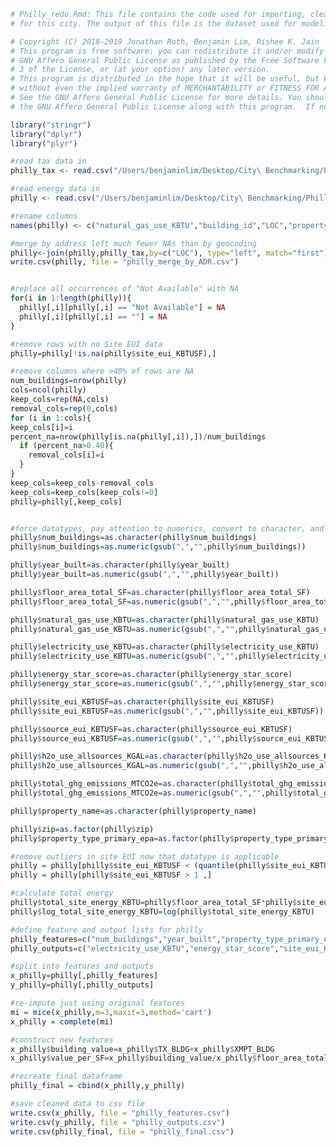 
```r
# Philly_redo.Rmd: This file contains the code used for importing, cleaning, and preparing the public data
# for this city. The output of this file is the dataset used for modeling in the Lasso_RandomFores.Rmd script.

# Copyright (C) 2018-2019 Jonathan Roth, Benjamin Lim, Rishee K. Jain     
# This program is free software: you can redistribute it and/or modify it under the terms of the 
# GNU Affero General Public License as published by the Free Software Foundation, either version 
# 3 of the License, or (at your option) any later version.      
# This program is distributed in the hope that it will be useful, but WITHOUT ANY WARRANTY; 
# without even the implied warranty of MERCHANTABILITY or FITNESS FOR A PARTICULAR PURPOSE.  
# See the GNU Affero General Public License for more details. You should have received a copy of 
# the GNU Affero General Public License along with this program.  If not, see <http://www.gnu.org/licenses/>.

library("stringr")
library("dplyr")
library("plyr")

#read tax data in
philly_tax <- read.csv("/Users/benjaminlim/Desktop/City\ Benchmarking/Philly/2016_OPA_PROPERTIES.csv")

#read energy data in
philly <- read.csv("/Users/benjaminlim/Desktop/City\ Benchmarking/Philly/properties_reported_2016.csv")

#rename columns
names(philly) <- c("natural_gas_use_KBTU","building_id","LOC","property_name","opa_number","zip","num_buildings","year_built","property_type_primary_epa","floor_area_total_SF","electricity_use_KBTU","portfolio_manager_id","fuel_oil_use_KBTU","steam_use_KBTU","energy_star_score","site_eui_KBTUSF","source_eui_KBTUSF","h2o_use_allsources_KGAL","total_ghg_emissions_MTCO2e","notes","lat","lng")

#merge by address left much fewer NAs than by geocoding
philly<-join(philly,philly_tax,by=c("LOC"), type="left", match="first")
write.csv(philly, file = "philly_merge_by_ADR.csv")


#replace all occurrences of "Not Available" with NA
for(i in 1:length(philly)){
  philly[,i][philly[,i] == "Not Available"] = NA
  philly[,i][philly[,i] == ""] = NA
}

#remove rows with no Site EUI data
philly=philly[!is.na(philly$site_eui_KBTUSF),]

#remove columns where >40% of rows are NA
num_buildings=nrow(philly)
cols=ncol(philly)
keep_cols=rep(NA,cols)
removal_cols=rep(0,cols)
for (i in 1:cols){
keep_cols[i]=i
percent_na=nrow(philly[is.na(philly[,i]),])/num_buildings
  if (percent_na>0.40){
    removal_cols[i]=i
  }
}
keep_cols=keep_cols-removal_cols
keep_cols=keep_cols[keep_cols!=0]
philly=philly[,keep_cols]


#force datatypes, pay attention to numerics, convert to character, and then use as.numeric(gsub(",","",boston$Total.Site.Energy..kBTU.))
philly$num_buildings=as.character(philly$num_buildings)
philly$num_buildings=as.numeric(gsub(",","",philly$num_buildings))

philly$year_built=as.character(philly$year_built)
philly$year_built=as.numeric(gsub(",","",philly$year_built))

philly$floor_area_total_SF=as.character(philly$floor_area_total_SF)
philly$floor_area_total_SF=as.numeric(gsub(",","",philly$floor_area_total_SF))

philly$natural_gas_use_KBTU=as.character(philly$natural_gas_use_KBTU)
philly$natural_gas_use_KBTU=as.numeric(gsub(",","",philly$natural_gas_use_KBTU))

philly$electricity_use_KBTU=as.character(philly$electricity_use_KBTU)
philly$electricity_use_KBTU=as.numeric(gsub(",","",philly$electricity_use_KBTU))

philly$energy_star_score=as.character(philly$energy_star_score)
philly$energy_star_score=as.numeric(gsub(",","",philly$energy_star_score))

philly$site_eui_KBTUSF=as.character(philly$site_eui_KBTUSF)
philly$site_eui_KBTUSF=as.numeric(gsub(",","",philly$site_eui_KBTUSF))

philly$source_eui_KBTUSF=as.character(philly$source_eui_KBTUSF)
philly$source_eui_KBTUSF=as.numeric(gsub(",","",philly$source_eui_KBTUSF))

philly$h2o_use_allsources_KGAL=as.character(philly$h2o_use_allsources_KGAL)
philly$h2o_use_allsources_KGAL=as.numeric(gsub(",","",philly$h2o_use_allsources_KGAL))

philly$total_ghg_emissions_MTCO2e=as.character(philly$total_ghg_emissions_MTCO2e)
philly$total_ghg_emissions_MTCO2e=as.numeric(gsub(",","",philly$total_ghg_emissions_MTCO2e))

philly$property_name=as.character(philly$property_name)

philly$zip=as.factor(philly$zip)
philly$property_type_primary_epa=as.factor(philly$property_type_primary_epa)

#remove outliers in site EUI now that datatype is applicable
philly = philly[philly$site_eui_KBTUSF < (quantile(philly$site_eui_KBTUSF, 0.75,na.rm=TRUE) + 4*IQR(philly$site_eui_KBTUSF,na.rm=TRUE)),]
philly = philly[philly$site_eui_KBTUSF > 1 ,]

#calculate total energy
philly$total_site_energy_KBTU=philly$floor_area_total_SF*philly$site_eui_KBTUSF
philly$log_total_site_energy_KBTU=log(philly$total_site_energy_KBTU)

#define feature and output lists for philly
philly_features=c("num_buildings","year_built","property_type_primary_epa","floor_area_total_SF","h2o_use_allsources_KGAL","SALE_PR","SALE_TY","MV","TX_LND","TX_BLDG","XMPT_LND","XMPT_BLDG","CAT_CD","ZONE","FRT","DPT","TOT_AREA","TOP","GRG_TYP","GRG_SP","OFF_ST","VIEW_","STORIES","EXT_COND","NO_RM","NO_BD","NO_BATH","BASMT_SQFT","FIRE","INT_COND","TOT_LIV_AREA")
philly_outputs=c("electricity_use_KBTU","energy_star_score","site_eui_KBTUSF","source_eui_KBTUSF","total_ghg_emissions_MTCO2e","total_site_energy_KBTU","log_total_site_energy_KBTU")

#split into features and outputs
x_philly=philly[,philly_features]
y_philly=philly[,philly_outputs]

#re-impute just using original features
mi = mice(x_philly,m=3,maxit=3,method='cart')
x_philly = complete(mi)

#construct new features
x_philly$building_value=x_philly$TX_BLDG+x_philly$XMPT_BLDG
x_philly$value_per_SF=x_philly$building_value/x_philly$floor_area_total_SF

#recreate final dataframe
philly_final = cbind(x_philly,y_philly)

#save cleaned data to csv file
write.csv(x_philly, file = "philly_features.csv")
write.csv(y_philly, file = "philly_outputs.csv")
write.csv(philly_final, file = "philly_final.csv")
```








